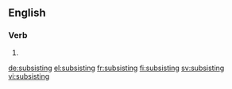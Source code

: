 ==English==

===Verb===
{{head|en|present participle}}

# {{present participle of|subsist|lang=en}}

[[de:subsisting]]
[[el:subsisting]]
[[fr:subsisting]]
[[fi:subsisting]]
[[sv:subsisting]]
[[vi:subsisting]]